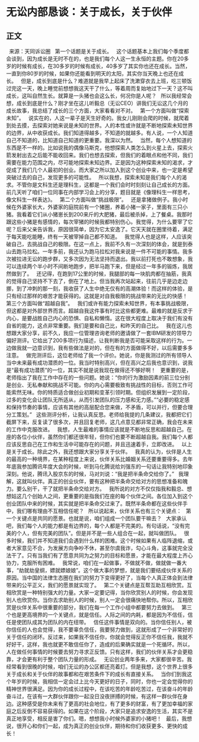 # 无讼内部恳谈：关于成长，关于伙伴
## 正文
 
来源：天同诉讼圈
 
第一个话题是关于成长。
 
这个话题基本上我们每个季度都会谈到，因为成长是无时不在的，也是我们每个人这一生永恒的主题。你在20多岁的时候有成长，在30多岁的时候有成长，40多岁了其实你也还在成长。当然，一直到你80岁的时候，如果你还能看到明天的太阳，其实你当天晚上也还在成长。
 
但是，成长到底是什么？难道就是我早上起床了洗漱穿衣去上班，吃三顿饭过完这一天，晚上睡觉前想想我这天干了什么，等着周而复始地过下一天？这不叫成长，这叫自然生长。就算是一头猪也会这么长，何况你是人呢？
 
所以我经常会想，成长到底是什么？刚才坐在这儿听毅总（无讼CEO）讲我们无讼这几个月的成长故事，我总结了成长的三个方面，大家看看对不对。
 
第一个方面叫做“探索未知”。
 
说实在的，人这一辈子是天生好奇的。我女儿刚刚会爬的时候，就爬着到处去摸，去探索对她来说是未知的世界。人的本性或许就是不断地探索未知世界的边界，从中收获成长。我们知道得越多，不知道的就越多。有人说，一个人知道自己不知道的，比知道自己知道的更重要。我深以为然。
 
当然，每个人想知道的东西是不一样的。比如说我的偶像马斯克，他想探索人类怎么到火星上去，探索火箭发射出去之后能不能收回来。我们也想去探索，但我们的着眼点和他不同，我们需要在能力范围之内，尽可能地探索未知边界。正是因为这种探索未知的渴求，才促成了我们几个人最初的创业。而大家之所以加入到这个创业中来，也一定是希望突破过去的自己，发现更多的可能性。
 
所以我想，探索未知是我们每个人的渴求。不管你是文科生还是理科生，这都是一个我们会时时刻刻让自己成长的方面。前几天听了咱们一位同事在内部学习会上的分享，题目就是《像理科生一样思考，像文科生一样表达》。
 
第二个方面叫做“挑战极限”。
 
还是拿猪做例子。我小时候在外婆家长大，外婆家的庭院前有一个猪圈，养着小猪一家子，里面有三只小猪。我看着它们从小猪崽长到200来斤的大肥猪，最后被杀掉，上了餐桌。我那时跟这些小猪是有感情的，每次宰猪的时候我都特别伤心。我觉得，为什么要宰了它呢？后来父亲告诉我，原因很简单，因为它太安逸了。它天天就在圈里待着，满足于每天能吃能睡，终有一天被宰掉自己都不知道。
 
我觉得人也是这样，人应该突破自己，去挑战自己的极限。在这一点上，我前不久有一次深刻的体会，就是到泰山去跑马拉松。一年多前，我还认为跑马拉松对我来说是一件不可能的事情。我多次被拉进无讼的跑步群，又多次因为无法坚持而退出。我以前打死也不敢想象，我可以连续两个半小时不间断地跑步，把半马跑下来，但是经过一年多的锻炼，我居然做到了。
 
还记得，在跑到17公里的时候，我腿部的每一块肌肉都在抽筋，我真的觉得自己坚持不下去了，倒在了地上。但当我再次站起来，往前几乎是边走边挪，到了冲刺的那一刻，我收获了人生中绝无仅有的高潮体验！而这样的体验，是只有经过那样的艰苦才能获得的。这就是对自我极限的挑战带来的无比的快感！
 
第三个方面叫做“超越自我”。
 
我们或许有能力探索未知世界，有本事挑战极限，但这都是对外部世界而言。超越自我这件事有时比这些都更难。最难的就是反求于内心，是要战胜自己内心的恐惧、自私和懒惰。这在很大程度上取决于我们有没有自省的能力，这点非常重要。我们是要和自己比，和昨天的自己比。
 
我在这儿也想跟大家分享，前不久，我应一位管理咨询老师的邀请做了一套IBM研发的领导力偏好测评。它给出了200多项行为描述，让我判断我是否可能采取这样的行为。一边做我就一边意识到，我有些做法是对的，但在有的方面做得不好，以后需要多多注意。
 
做完测评后，这位老师给了我一个评价。她说，你是我测过的所有领导人当中未来最有成功潜质的一位。我当时特别高兴，但在高兴之后我也意识到，说我是“最有成功潜质”的一位，其实不就是说我现在做得还不够好啊！
 
更重要的是，老师指出了我在工作中存在的一些问题。她说：“你的行为激励因素的前三位分别是创业、无私奉献和挑战不可能。你的内心需要极致有挑战性的目标，否则工作可能索然无味。你的特质适合做创业初期和变革引领时期。但组织发展到一定阶段，过多的变化会让团队无所适从，从而引发团队的压力感和无力感。”“必要的稳定感和保持节奏的事情，应该有其他的高层配合您来做，不矛盾，可以并行，但要合理分工策划。”
 
这些测评分析，让我认真反思。老师给我提的几条建议，我都把它们截屏下来，反复读了很多次，并且回复老师，这几点意见都非常正确，我会在未来的工作中克服改进。
 
我想，人生最难的事情应该就是不断地反思和超越自己。在座的各位小伙伴，虽然你们都还很年轻，但你们也要不断超越自我。我们每个人都应该反思自己在工作和生活中可能存在的问题，并且迅速着手，立即改进。
 
以上是关于成长。除此之外，我还想跟大家分享关于伙伴。
 
我真的认为，伙伴是人生的最高的一种境界，在某种程度上来说，伙伴关系比婚姻关系还要重要得多。去年年底我参加腾讯年度大会的时候，听到马化腾说给刘强东的一句话让我特别地印象深刻。他说，腾讯入股京东的时候，马对刘说：“我是把半条命交给你了。”
 
我理解，这就叫伙伴。真正的创业伙伴，要有这种把半条命交给对方的思想准备和魄力。要么别干，干了就把半条命交给对方。
 
我所说的对方不仅仅指我和毅总、想想姑这几个创始人之间，更重要的是指我们在座的每个伙伴之间。各位加入到这个创业团队中来的时候，其实就是把半条命交过来了。既然半条命都在这些伙伴手中，我们哪有理由不互相信任呢？
 
所以说起来，伙伴关系也有三个关键点：
 
第一个关键点是共同的愿景。也就是说，咱们组成一个团队要干嘛去？
 
大家承认吧，我们每个人的能力都是有边界的，每个人都是不完美的。有句话说，“没有完美的个人，但有完美的团队”。但是并不是一些人组合在一起，就叫做团队。
 
很多时候，我们并不知道我们会遇到什么样的困难。这个时候如果有人临阵退缩，或者大家意见不合，为发展方向争吵不休，甚至尔虞我诈，勾心斗角，这事就完全没法干了。只有当我们有了愿意共同为之努力的目标和愿景，才能在最大程度上齐心协力，克服所有困难。
 
我常说，咱们在一起做事，不做就不做，做就做一番大事，“劫就劫皇纲，嫖就嫖娘娘”。这个做大事的梦想，就是我们要结成伙伴关系的原因。当中国的法律生态圈在我们的努力下变得更好了，当每个人真正体会到法律带来的公平正义，我们的愿景就实现了。
 
第二个关键点是互帮互助互相欣赏。互相欣赏是一种特别强大的力量。大家一定要记得，当你欣赏别人的时候，你会发现别人也欣赏你。当你去求助别人的时候，别人一定会很痛快地帮你。所以，互相欣赏是伙伴关系中很重要的部分，我们在每一个工作小组中都要努力去做到。
 
第三个也是更高境界的一个关键点，就是信任。人际之间的内耗，都是因为不信任，信任是使团队成其为团队的内在纽带。
 
信任这件事情是双向的。当你信任别人，被你信任的人也会觉得，我不要辜负信任，我要努力做到，这就形成了一个非常好的关于信任的闭环。反过来，如果我不信任你，你就会觉得反正你不信任我，我就不好好干，这样，我也就更不敢信任你了，造成的后果确实就是一个死循环。所以，人在做任何事情的时候要去努力寻求正反馈。只有这样，我们的伙伴关系才会更稳靠，才会更有利于整个团队力量的形成。
 
无讼创业两年多来，大家都很辛苦。我经常看到很晚的时候，咱们无讼的办公区都还亮着灯。但是我想，这个世界上很多关于成长和关于伙伴的故事都和在艰苦条件下的成长有直接关系。
 
当你们到我这个年岁的时候，我相信一定会过上比今天更好的日子，同时，你也一定会觉得你的精神世界很满足。因为你的成长过程中，在该吃苦的年龄吃苦过，在该奋斗的年龄奋斗过，在该有一大群伙伴跟你一起没日没夜拼搏的时候，有这样一群伙伴在身边。这种感受是你未来有了更高的社会地位，有了更多的财富，有了更加幸福的家庭之后反倒不容易获得的。如果在这个阶段，大家只是追求安逸的生活，其实不是真正地享受，相反是害了你们。嗯，想想我小时候外婆家的小猪吧！
 
最后，我想说，很开心和你们一起，成为真正的创业伙伴，期待和你们收获更多、更快的成长！
 
